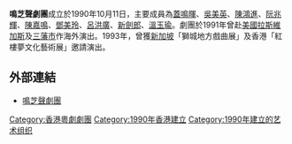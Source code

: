 '''鳴芝聲劇團'''成立於1990年10月11日，主要成員為[[蓋鳴暉|蓋鳴暉]]、[[吳美英|吳美英]]、[[陳鴻進|陳鴻進]]、[[阮兆輝|阮兆輝]]、[[陳嘉鳴|陳嘉鳴]]、[[鄧美玲|鄧美玲]]、[[呂洪廣|呂洪廣]]、[[新劍郎|新劍郎]]、[[溫玉瑜|溫玉瑜]]。劇團於1991年曾赴[[美國|美國]][[拉斯維加斯|拉斯維加斯]]及[[三藩市|三藩市]]作海外演出。1993年，曾獲[[新加坡|新加坡]]「獅城地方戲曲展」及香港「紅樓夢文化藝術展」邀請演出。

==外部連結==
* [https://web.archive.org/web/20051102061115/http://www.mcsing.com/index.htm 鳴芝聲劇團]

[[Category:香港粵劇劇團|Category:香港粵劇劇團]]
[[Category:1990年香港建立|Category:1990年香港建立]]
[[Category:1990年建立的艺术组织|Category:1990年建立的艺术组织]]